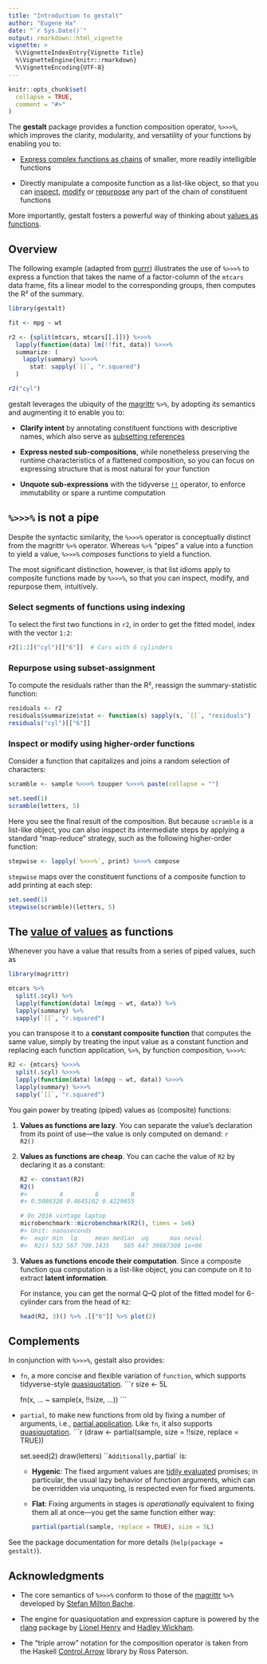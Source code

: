 ```yaml
---
title: "Introduction to gestalt"
author: "Eugene Ha"
date: "`r Sys.Date()`"
output: rmarkdown::html_vignette
vignette: >
  %\VignetteIndexEntry{Vignette Title}
  %\VignetteEngine{knitr::rmarkdown}
  %\VignetteEncoding{UTF-8}
---
```


```r
knitr::opts_chunk$set(
  collapse = TRUE,
  comment = "#>"
)
```

The **gestalt** package provides a function composition operator, `%>>>%`, which
improves the clarity, modularity, and versatility of your functions by enabling
you to:

 - [Express complex functions as chains](#overview) of smaller, more readily
   intelligible functions
   
 - Directly manipulate a composite function as a list-like object, so that you
   can [inspect](#inspect-or-modify-using-higher-order-functions),
   [modify](#inspect-or-modify-using-higher-order-functions) or
   [repurpose](#repurpose-using-subset-assignment) any part of the chain of
   constituent functions

More importantly, gestalt fosters a powerful way of thinking about
[values as functions](#the-value-of-values-as-functions).

## Overview

The following example (adapted from [purrr](https://purrr.tidyverse.org))
illustrates the use of `%>>>%` to express a function that takes the
name of a factor-column of the `mtcars` data frame, fits a linear model to the
corresponding groups, then computes the R² of the summary.

```r
library(gestalt)

fit <- mpg ~ wt

r2 <- {split(mtcars, mtcars[[.]])} %>>>%
  lapply(function(data) lm(!!fit, data)) %>>>%
  summarize: (
    lapply(summary) %>>>%
      stat: sapply(`[[`, "r.squared")
  )

r2("cyl")
```

gestalt leverages the ubiquity of the [magrittr](https://magrittr.tidyverse.org)
`%>%`, by adopting its semantics and augmenting it to enable you to:

 - **Clarify intent** by annotating constituent functions with descriptive names,
   which also serve as
   [subsetting references](#repurpose-using-subset-assignment)
   
 - **Express nested sub-compositions**, while nonetheless preserving the runtime 
   characteristics of a flattened composition, so you can focus on expressing
   structure that is most natural for your function
   
 - **Unquote sub-expressions** with the tidyverse
   [`!!`](http://rlang.r-lib.org/reference/quasiquotation.html) operator, to
   enforce immutability or spare a runtime computation

## `%>>>%` is not a pipe

Despite the syntactic similarity, the `%>>>%` operator is conceptually distinct
from the magrittr `%>%` operator. Whereas `%>%` “pipes” a value into a function
to yield a value, `%>>>%` _composes_ functions to yield a function.

The most significant distinction, however, is that list idioms apply to
composite functions made by `%>>>%`, so that you can inspect, modify, and
repurpose them, intuitively.

### Select segments of functions using indexing

To select the first two functions in `r2`, in order to get the fitted model,
index with the vector `1:2`:

```r
r2[1:2]("cyl")[["6"]]  # Cars with 6 cylinders
```

### Repurpose using subset-assignment

To compute the residuals rather than the R², reassign the summary-statistic
function:

```r
residuals <- r2
residuals$summarize$stat <- function(s) sapply(s, `[[`, "residuals")
residuals("cyl")[["6"]]
```
    
### Inspect or modify using higher-order functions

Consider a function that capitalizes and joins a random selection of characters:

```r
scramble <- sample %>>>% toupper %>>>% paste(collapse = "")

set.seed(1)
scramble(letters, 5)
```

Here you see the final result of the composition. But because `scramble` is a
list-like object, you can also inspect its intermediate steps by applying a
standard “map-reduce” strategy, such as the following higher-order function:

```r
stepwise <- lapply(`%>>>%`, print) %>>>% compose
```

`stepwise` maps over the constituent functions of a composite function to
add printing at each step:

```r
set.seed(1)
stepwise(scramble)(letters, 5)
```

## The [value of values](https://youtu.be/-6BsiVyC1kM) as functions

Whenever you have a value that results from a series of piped values, such as

```r
library(magrittr)

mtcars %>% 
  split(.$cyl) %>% 
  lapply(function(data) lm(mpg ~ wt, data)) %>% 
  lapply(summary) %>% 
  sapply(`[[`, "r.squared")
```

you can transpose it to a **constant composite function** that computes the same
value, simply by treating the input value as a constant function and replacing
each function application, `%>%`, by function composition, `%>>>%`:

```r
R2 <- {mtcars} %>>>% 
  split(.$cyl) %>>>%
  lapply(function(data) lm(mpg ~ wt, data)) %>>>%
  lapply(summary) %>>>%
  sapply(`[[`, "r.squared")
```

You gain power by treating (piped) values as (composite) functions:

 1. **Values as functions are lazy**. You can separate the value’s declaration
    from its point of use—the value is only computed on demand:
    ```r
    R2()
    ```
    
 2. **Values as functions are cheap**. You can cache the value of `R2` by
    declaring it as a constant:
    ```r
    R2 <- constant(R2)
    R2()
    #>         4         6         8 
    #> 0.5086326 0.4645102 0.4229655
    
    # On 2016 vintage laptop
    microbenchmark::microbenchmark(R2(), times = 1e6)  
    #> Unit: nanoseconds
    #>  expr min  lq     mean median  uq      max neval
    #>  R2() 532 567 709.1435    585 647 39887308 1e+06
    ```
  
 2. **Values as functions encode their computation**. Since a composite function
    qua computation is a list-like object, you can compute on it to extract
    **latent information**.
    
    For instance, you can get the normal Q–Q plot of the fitted model for
    6-cylinder cars from the head of `R2`:
    ```r
    head(R2, 3)() %>% .[["6"]] %>% plot(2)
    ```
    
## Complements

In conjunction with `%>>>%`, gestalt also provides:

 - `fn`, a more concise and flexible variation of `function`, which supports
   tidyverse-style
   [quasiquotation](http://rlang.r-lib.org/reference/quasiquotation.html).
    ```r
    size <- 5L
    
    fn(x, ... ~ sample(x, !!size, ...))
    ```
    
 - `partial`, to make new functions from old by fixing a number of arguments,
   i.e.,
   [partial application](https://en.wikipedia.org/wiki/Partial_application).
   Like `fn`, it also supports 
   [quasiquotation](http://rlang.r-lib.org/reference/quasiquotation.html).
    ```r
    (draw <- partial(sample, size = !!size, replace = TRUE))
    
    set.seed(2)
    draw(letters)
    ```
    Additionally, `partial` is:
    
    * **Hygenic**: The fixed argument values are
      [tidily evaluated](http://rlang.r-lib.org/reference/eval_tidy.html)
      promises; in particular, the usual lazy behavior of function arguments,
      which can be overridden via unquoting, is respected even for fixed
      arguments.
      
    * **Flat**: Fixing arguments in stages is _operationally_ equivalent to
      fixing them all at once—you get the same function either way:
      ```r
      partial(partial(sample, replace = TRUE), size = 5L)
      ```
 
See the package documentation for more details (`help(package = gestalt)`).

## Acknowledgments

 - The core semantics of `%>>>%` conform to those of the 
   [magrittr](https://magrittr.tidyverse.org) `%>%` developed by
   [Stefan Milton Bache](https://github.com/smbache).
   
 - The engine for quasiquotation and expression capture is powered by the
   [rlang](https://rlang.r-lib.org) package by
   [Lionel Henry](https://github.com/lionel-) and
   [Hadley Wickham](https://github.com/hadley).
   
 - The “triple arrow” notation for the composition operator is taken from the
   Haskell
   [Control.Arrow](https://hackage.haskell.org/package/base/docs/Control-Arrow.html)
   library by Ross Paterson.
